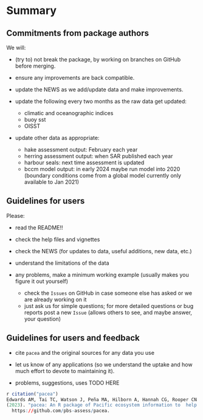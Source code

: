 # Summary

## Commitments from package authors

We will:

- \tiny (try to) \normalsize not break the package, by working on branches on
  GitHub before merging.

- ensure any improvements are back compatible.

- update the NEWS as we add/update data and make improvements.

- update the following every two months as the raw data get updated:
  - climatic and oceanographic indices
  - buoy sst
  - OISST

- update other data as appropriate:
  - hake assessment output: February each year
  - herring assessment output: when SAR published each year
  - harbour seals: next time assessment is updated
  - bccm model output: in early 2024 maybe run model into 2020 (boundary
    conditions come from a global model currently only available to Jan 2021)

## Guidelines for users

Please:

 - read the README!!

 - check the help files and vignettes

 - check the NEWS (for updates to data, useful additions, new data, etc.)

 - understand the limitations of the data

 - any problems, make a minimum working example (usually makes you figure it out yourself)
   - check the `Issues` on GitHub in case someone else has asked or we are
     already working on it
   - just ask us for simple questions; for more detailed questions or bug reports post
     a new `Issue` (allows others to see, and maybe answer, your question)

## Guidelines for users and feedback

 - cite `pacea` and the original sources for any data you use

 - let us know of any applications (so we understand the uptake and how much
   effort to devote to maintaining it).

 - problems, suggestions, uses TODO HERE

```r
r citation("pacea")
Edwards AM, Tai TC, Watson J, Peña MA, Hilborn A, Hannah CG, Rooper CN
(2023). "pacea: An R package of Pacific ecosystem information to  help facilitate an ecosystem approach to fisheries management."
  https://github.com/pbs-assess/pacea.
```
